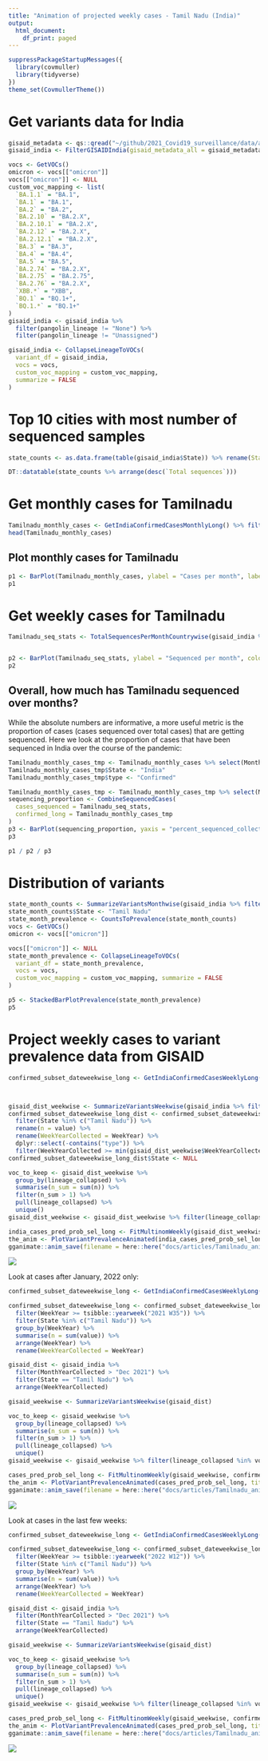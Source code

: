```yaml
---
title: "Animation of projected weekly cases - Tamil Nadu (India)"
output:
  html_document:
    df_print: paged
---
```





```r
suppressPackageStartupMessages({
  library(covmuller)
  library(tidyverse)
})
theme_set(CovmullerTheme())
```


# Get variants data for India

```r
gisaid_metadata <- qs::qread("~/github/2021_Covid19_surveillance/data/all_metadata/metadata_tsv_2022_12_22.qs")
gisaid_india <- FilterGISAIDIndia(gisaid_metadata_all = gisaid_metadata)

vocs <- GetVOCs()
omicron <- vocs[["omicron"]]
vocs[["omicron"]] <- NULL
custom_voc_mapping <- list(
  `BA.1.1` = "BA.1",
  `BA.1` = "BA.1",
  `BA.2` = "BA.2",
  `BA.2.10` = "BA.2.X",
  `BA.2.10.1` = "BA.2.X",
  `BA.2.12` = "BA.2.X",
  `BA.2.12.1` = "BA.2.X",
  `BA.3` = "BA.3",
  `BA.4` = "BA.4",
  `BA.5` = "BA.5",
  `BA.2.74` = "BA.2.X",
  `BA.2.75` = "BA.2.75",
  `BA.2.76` = "BA.2.X",
  `XBB.*` = "XBB",
  `BQ.1` = "BQ.1+",
  `BQ.1.*` = "BQ.1+"
)
gisaid_india <- gisaid_india %>%
  filter(pangolin_lineage != "None") %>%
  filter(pangolin_lineage != "Unassigned")

gisaid_india <- CollapseLineageToVOCs(
  variant_df = gisaid_india,
  vocs = vocs,
  custom_voc_mapping = custom_voc_mapping,
  summarize = FALSE
)
```


# Top 10 cities with most number of sequenced samples

```r
state_counts <- as.data.frame(table(gisaid_india$State)) %>% rename(State = Var1, `Total sequences` = Freq)

DT::datatable(state_counts %>% arrange(desc(`Total sequences`)))
```

# Get monthly cases for Tamilnadu
```r
Tamilnadu_monthly_cases <- GetIndiaConfirmedCasesMonthlyLong() %>% filter(State == "Tamil Nadu")
head(Tamilnadu_monthly_cases)
```


## Plot monthly cases for Tamilnadu


```r
p1 <- BarPlot(Tamilnadu_monthly_cases, ylabel = "Cases per month", label_si = TRUE, title = "Total cases per month - Tamilnadu (India)", caption = "**Source: covid19bharat.org<br>**")
p1
```

# Get weekly cases for Tamilnadu

```r
Tamilnadu_seq_stats <- TotalSequencesPerMonthCountrywise(gisaid_india %>% filter(State == "Tamil Nadu"), rename_country_as_state = TRUE)


p2 <- BarPlot(Tamilnadu_seq_stats, ylabel = "Sequenced per month", color = "slateblue1", label_si = TRUE, title = "Total sequences deposited to GISAID from Tamilnadu (India)", caption = "**Source: gisaid.org <br>**")
p2
```


## Overall, how much has Tamilnadu sequenced over months?

While the absolute numbers are informative, a more useful metric is the proportion of cases (cases sequenced over total cases) that are getting sequenced. Here we look at the proportion of cases that have been sequenced in India over the course of the pandemic:

```r
Tamilnadu_monthly_cases_tmp <- Tamilnadu_monthly_cases %>% select(MonthYear, value)
Tamilnadu_monthly_cases_tmp$State <- "India"
Tamilnadu_monthly_cases_tmp$type <- "Confirmed"

Tamilnadu_monthly_cases_tmp <- Tamilnadu_monthly_cases_tmp %>% select(MonthYear, State, value, type)
sequencing_proportion <- CombineSequencedCases(
  cases_sequenced = Tamilnadu_seq_stats,
  confirmed_long = Tamilnadu_monthly_cases_tmp
)
p3 <- BarPlot(sequencing_proportion, yaxis = "percent_sequenced_collected", ylabel = "%  deposited to GISAID", color = "yellowgreen", title = "Proportion of cases deposited to GISAID from Tamilnadu (India)", caption = "**Source: gisaid.org and covid19bharat.org<br>**")
p3
```

```r
p1 / p2 / p3
```

# Distribution of variants



```r
state_month_counts <- SummarizeVariantsMonthwise(gisaid_india %>% filter(State == "Tamil Nadu"))
state_month_counts$State <- "Tamil Nadu"
state_month_prevalence <- CountsToPrevalence(state_month_counts)
vocs <- GetVOCs()
omicron <- vocs[["omicron"]]

vocs[["omicron"]] <- NULL
state_month_prevalence <- CollapseLineageToVOCs(
  variant_df = state_month_prevalence,
  vocs = vocs,
  custom_voc_mapping = custom_voc_mapping, summarize = FALSE
)

p5 <- StackedBarPlotPrevalence(state_month_prevalence)
p5
```

# Project weekly cases to variant prevalence data from GISAID


```r
confirmed_subset_dateweekwise_long <- GetIndiaConfirmedCasesWeeklyLong()



gisaid_dist_weekwise <- SummarizeVariantsWeekwise(gisaid_india %>% filter(State == "Tamil Nadu") %>% arrange(WeekYearCollected))
confirmed_subset_dateweekwise_long_dist <- confirmed_subset_dateweekwise_long %>%
  filter(State %in% c("Tamil Nadu")) %>%
  rename(n = value) %>%
  rename(WeekYearCollected = WeekYear) %>%
  dplyr::select(-contains("type")) %>%
  filter(WeekYearCollected >= min(gisaid_dist_weekwise$WeekYearCollected))
confirmed_subset_dateweekwise_long_dist$State <- NULL

voc_to_keep <- gisaid_dist_weekwise %>%
  group_by(lineage_collapsed) %>%
  summarise(n_sum = sum(n)) %>%
  filter(n_sum > 1) %>%
  pull(lineage_collapsed) %>%
  unique()
gisaid_dist_weekwise <- gisaid_dist_weekwise %>% filter(lineage_collapsed %in% voc_to_keep)

india_cases_pred_prob_sel_long <- FitMultinomWeekly(gisaid_dist_weekwise, confirmed_subset_dateweekwise_long_dist)
the_anim <- PlotVariantPrevalenceAnimated(india_cases_pred_prob_sel_long, title = "Estimated cases (weekly average) in Tamil Nadu (India) by variant", caption = "**Source: gisaid.org and covid19bharat.org**", date_breaks = "28 days")
gganimate::anim_save(filename = here::here("docs/articles/Tamilnadu_animated.gif"), animation = the_anim)
```
![](Tamilnadu_animated.gif)


Look at cases after January, 2022 only:

```r
confirmed_subset_dateweekwise_long <- GetIndiaConfirmedCasesWeeklyLong()

confirmed_subset_dateweekwise_long <- confirmed_subset_dateweekwise_long %>%
  filter(WeekYear >= tsibble::yearweek("2021 W35")) %>%
  filter(State %in% c("Tamil Nadu")) %>%
  group_by(WeekYear) %>%
  summarise(n = sum(value)) %>%
  arrange(WeekYear) %>%
  rename(WeekYearCollected = WeekYear)

gisaid_dist <- gisaid_india %>%
  filter(MonthYearCollected > "Dec 2021") %>%
  filter(State == "Tamil Nadu") %>%
  arrange(WeekYearCollected)

gisaid_weekwise <- SummarizeVariantsWeekwise(gisaid_dist)

voc_to_keep <- gisaid_weekwise %>%
  group_by(lineage_collapsed) %>%
  summarise(n_sum = sum(n)) %>%
  filter(n_sum > 1) %>%
  pull(lineage_collapsed) %>%
  unique()
gisaid_weekwise <- gisaid_weekwise %>% filter(lineage_collapsed %in% voc_to_keep)

cases_pred_prob_sel_long <- FitMultinomWeekly(gisaid_weekwise, confirmed_subset_dateweekwise_long)
the_anim <- PlotVariantPrevalenceAnimated(cases_pred_prob_sel_long, title = "Estimated cases (weekly average) in Tamil Nadu (India) by variant", caption = "**Source: gisaid.org and covid19bharat.org<br>**")
gganimate::anim_save(filename = here::here("docs/articles/Tamilnadu_animated_2021.gif"), animation = the_anim)
```
![](Tamilnadu_animated_2021.gif)


Look at cases in the last few weeks:

```r
confirmed_subset_dateweekwise_long <- GetIndiaConfirmedCasesWeeklyLong()

confirmed_subset_dateweekwise_long <- confirmed_subset_dateweekwise_long %>%
  filter(WeekYear >= tsibble::yearweek("2022 W12")) %>%
  filter(State %in% c("Tamil Nadu")) %>%
  group_by(WeekYear) %>%
  summarise(n = sum(value)) %>%
  arrange(WeekYear) %>%
  rename(WeekYearCollected = WeekYear)

gisaid_dist <- gisaid_india %>%
  filter(MonthYearCollected > "Dec 2021") %>%
  filter(State == "Tamil Nadu") %>%
  arrange(WeekYearCollected)

gisaid_weekwise <- SummarizeVariantsWeekwise(gisaid_dist)

voc_to_keep <- gisaid_weekwise %>%
  group_by(lineage_collapsed) %>%
  summarise(n_sum = sum(n)) %>%
  filter(n_sum > 1) %>%
  pull(lineage_collapsed) %>%
  unique()
gisaid_weekwise <- gisaid_weekwise %>% filter(lineage_collapsed %in% voc_to_keep)

cases_pred_prob_sel_long <- FitMultinomWeekly(gisaid_weekwise, confirmed_subset_dateweekwise_long)
the_anim <- PlotVariantPrevalenceAnimated(cases_pred_prob_sel_long, title = "Estimated cases (weekly average) in Tamil Nadu (India) by variant", caption = "**Source: gisaid.org and covid19bharat.org<br>**")
gganimate::anim_save(filename = here::here("docs/articles/Tamilnadu_animated_2022.gif"), animation = the_anim)
```
![](Tamilnadu_animated_2022.gif)
